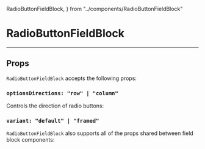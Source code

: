   RadioButtonFieldBlock,
} from "../components/RadioButtonFieldBlock"

# RadioButtonFieldBlock
----
<Preview>
<Story id="form-styled-blocks-radiobuttonfieldblock--basic" />
</Preview>

## Props
<Props of={RadioButtonFieldBlock} />

`RadioButtonFieldBlock` accepts the following props:

### `optionsDirections: "row" | "column"`
Controls the direction of radio buttons:

<PropsDescriptionStory storyName="Options Directions" />

### `variant: "default" | "framed"`
<PropsDescriptionStory storyName="Variants" />


`RadioButtonFieldBlock` also supports all of the props shared between field block components: 
<FieldSharedPropsDescription />
